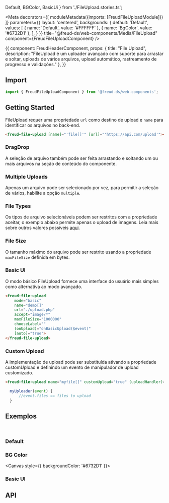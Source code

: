   Default,
  BGColor,
  BasicUi
} from './FileUpload.stories.ts';

<Meta
  decorators={[
    moduleMetadata({imports: [FreudFileUploadModule]})
  ]}
  parameters={{
    layout: 'centered',
    backgrounds: {
      default: 'Default',
      values: [
        { name: 'Default', value: '#FFFFFF' },
        { name: 'BgColor', value: '#6732D1' },
      ],
    }
  }}
  title="@freud-ds/web-components/Media/FileUpload"
  component={FreudFileUploadComponent}
/>

<Story name="Storyname-hidden">
  {{
    component: FreudHeaderComponent,
    props: {
      title: "File Upload",
      description: "FileUpload é um uploader avançado com suporte para arrastar e soltar, uploads de vários arquivos, upload automático, rastreamento de progresso e validações."
    },
  }}
</Story>

## <a id="importing"></a>Import

```ts
import { FreudFileUploadComponent } from '@freud-ds/web-components';
```

## Getting Started
FileUpload requer uma propriedade `url` como destino de upload e `name` para identificar os arquivos no back-end.
```html
<freud-file-upload [name]="'file[]'" [url]="'https://api.com/upload'"></freud-file-upload>
```

### DragDrop
A seleção de arquivo também pode ser feita arrastando e soltando um ou mais arquivos na seção de conteúdo do componente.

### Multiple Uploads
Apenas um arquivo pode ser selecionado por vez, para permitir a seleção de vários, habilite a opção `multiple`.

### File Types
Os tipos de arquivo selecionáveis podem ser restritos com a propriedade aceitar, o exemplo abaixo permite apenas o
upload de imagens. Leia mais sobre outros valores possíveis <a href="https://www.w3schools.com/tags/att_input_accept.asp" target="_blank">aqui</a>.

### File Size
O tamanho máximo do arquivo pode ser restrito usando a propriedade `maxFileSize` definida em bytes.

### Basic UI
O modo básico FileUpload fornece uma interface do usuário mais simples como alternativa ao modo avançado.
```html
<freud-file-upload
    mode="basic"
    name="demo[]"
    url="./upload.php"
    accept="image/*"
    maxFileSize="1000000"
    chooseLabel=""
    (onUpload)="onBasicUpload($event)"
    [auto]="true">
</freud-file-upload>
```

### Custom Upload
A implementação de upload pode ser substituída ativando a propriedade customUpload e definindo um evento de manipulador de upload customizado.
```html
<freud-file-upload name="myfile[]" customUpload="true" (uploadHandler)="myUploader($event)"></freud-file-upload>
```
```ts
  myUploader(event) {
      //event.files == files to upload
  }
```

## <a id="exemplos"></a>Exemplos
<br />

### Default
<Canvas>
  <Story story={Default}/>
</Canvas>

### BG Color
<Canvas style={{ backgroundColor: '#6732D1' }}>
  <Story story={BGColor}/>
</Canvas>

### Basic UI
<Canvas>
  <Story story={BasicUi}/>
</Canvas>

## <a id="api"></a>API

<ArgsTable of={FreudFileUploadComponent} />
